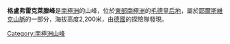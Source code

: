 {{coord|72|12|S|2|32|E|source:GNIS|display=title}}

'''格盧弗雷克萊滕峰'''是[[南極洲|南極洲]]的山峰，位於[[東部南極洲|東部南極洲]]的[[毛德皇后地|毛德皇后地]]，屬於[[耶爾斯維克山脈|耶爾斯維克山脈]]的一部分，海拔高度2,200米，由[[德國|德國]]的探險隊發現。

{{Antarctica-geo-stub}}
[[Category:南極洲山峰|Category:南極洲山峰]]
